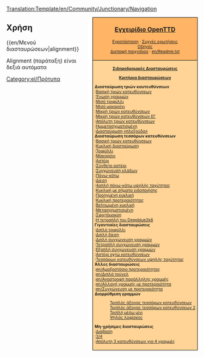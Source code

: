 <noinclude>[[Translation:Template/en/Community/Junctionary/Navigation]]</noinclude><noinclude></noinclude>
<div style="float:right; padding-left:12px; background:#ffffff;">
<div style="border:1px solid #000000; background:#ffb466; padding:5px; -moz-border-radius-topleft:5px; -moz-border-radius-topright:5px; font-size: 12pt;">
<center><strong><font size="3">[[el/Manual/Main Page|Εγχειρίδιο OpenTTD]]</font></strong></center>
<div style="font-size: 8pt; text-align: center;">
[[el/Εγκατάσταση|Εγκατάσταση]] &middot; 
[[el/Συχνές ερωτήσεις|Συχνές ερωτήσεις]]<br />
[[el/Οδηγός|Οδηγός]]<br />
[[el/Διεπαφή παιχνιδιού|Διεπαφή παιχνιδιού]] &middot; 
[[en/Readme.txt]]
</div>
</div>
<div style="border:1px solid black; border-top-width: 0px; background:#ffd496; padding:5px; -moz-border-radius-bottomleft:5px; -moz-border-radius-bottomright:8px; font-size: 8pt;">


<center>'''[[el/Community/Junctionary/Main Page|Σιδηροδρομικές Διασταυρώσεις]]'''</center>
<center>'''[[el/Κριτήρια διασταυρώσεων|Κριτήρια διασταυρώσεων]]'''</center>

'''Διασταύρωση τριών καυτευθύνσεων'''<br>
:[[el/Βασική διασταύρωση τριών κατευθύνσεων|Βασική τριών κατευθύνσεων]]<br>
:[[el/Ένωση γραμμών|Ένωση γραμμών]]<br>
:[[el/Μισή διασταύρωση τριφύλλι|Μισό τριφύλλι]]<br>
:[[el/Μισή διασταύρωση μακαρόνι|Μισό μακαρόνι]]<br>
:[[el/Μικρή διασταύρωση τριών κατευθύνσεων|Μικρή τριών κατευθύνσεων]]<br>
:[[el/Μικρή διασταύρωση τριών κατευθύνσεων με ένωση γραμμών|Μικρή τριών κατευθύνσεων ΕΓ]]<br>
:[[el/Απόλυτη διασταύρωση τριών κατευθύνσεων|Απόλυτη τριών κατευθύνσεων]]<br>
:[[el/Ημιμετασχηματισμένη διασταύρωση|Ημιμετασχιματισμένη]]<br>
:[[el/Διασταύρωση «πλεξούδα»|Διασταύρωση «πλεξούδα»]]<br>

'''Διασταύρωση τεσσάρων κατευθύνσεων'''<br>
:[[el/Βασική διασταύρωση τριών κατευθύνσεων|Βασική τριών κατευθύνσεων]]<br>
:[[el/Κυκλική διασταύρωση|Κυκλική διασταύρωση]]<br>
:[[el/Διασταύρωση τριφύλλι|Τριφύλλι]]<br>
:[[el/Διασταύρωση μακαρόνι|Μακαρόνι]]<br>
:[[el/Διασταύρωση αστέρι|Αστέρι]]<br>
:[[el/Σύνθετη διασταύρωση αστέρι|Σύνθετο αστέρι]]<br>
:[[el/Συγχώνευση κλάδων|Συγχώνευση κλάδων]]<br>
:[[el/Πάνω κάτω|Πάνω-κάτω]]<br>
:[[el/Διασταύρωση δίεση|Δίεση]]<br>
:[[el/Τετραπλή διασταύρωση πάνω-κάτω υψηλής ταχύτητας|4απλή πάνω-κάτω υψηλής ταχύτητας]]<br>
:[[el/Κυκλική διασταύρωση με σήματα ειδοποίησης|Κυκλική με σήματα ειδοποιήσης]]<br>
:[[el/Προηγμένη κυκλική διασταύρωση|Προηγμένη κυκλική]]<br>
:[[el/Κυκλική διασταύρωση προτεραιότητας|Κυκλική προτεραιότητας]]<br>
:[[el/Βελτιωμένη κυκλική διασταύρωση|Βελτιωμένη κυκλική]]<br>
:[[el/Μετασχηματισμένη διασταύρωση|Μετασχημστισμένη]]<br>
:[[el/Σφιχτόμακρη διασταύρωση|Σφιχτόμακρη]]<br>
:[[el/Η τετραπλή διασταύρωση του Deepblue2k8|Η τετραπλή του Deepblue2k8]]<br>

'''Γιγαντιαίες διασταυρώσεις'''<br>
:[[en/Διπλή διασταύρωση τριφύλλιEl|Διπλό τριφύλλι]]<br>
:[[el/Διπλή διασταύρωση δίεση|Διπλή δίεση]]<br>
:[[el/Διπλή συγχώνευση γραμμών|Διπλή συγχώνευση γραμμών]]<br>
:[[el/Τετραπλή συγχώνευση γραμμών|Τετραπλή συγχώνευση γραμμών]]<br>
:[[el/Εξαπλή συγχώνευση γραμμών|Εξαπλή συγχώνευση γραμμών]]<br>
:[[el/Διασταύρωση αστέρι οχτώ κατευθύνσεων|Αστέρι οχτώ κατευθύνσεων]]<br>
:[[el/Διασταύρωση τεσσάρων κατευθύνσεων υψηλής ταχύτητας|Τεσσάρων κατευθύνσεων υψηλής ταχύτητας]]<br>

'''Άλλες διασταυρώσεις'''<br>
:[[en/Αμαξοστάσιο προτεραιότητας]]<br>
:[[en/Διπλά τούνελ]]<br>
:[[en/Αναστροφή παράλληλης γραμμής]]<br>
:[[en/Αλλαγή γραμμής με προτεραιότητα]]<br>
:[[en/Συγχώνευση με προτεραιότητα]]<br>

'''Διαρρύθμιση γραμμών'''
:[[el/Τριπλός άξονας τεσσάρων κατευθύνσεων|Τριπλός άξονας τεσσάρων κατευθύνσεων]]<br>
:[[el/Τριπλός άξονας τεσσάρων κατευθύνσεων 2|Τριπλός άξονας τεσσάρων κατευθύνσεων 2]]<br>
:[[el/Τριπλή μέσω μίνι|Τριπλή μέσω μίνι]]<br>
:[[el/Ψηλός λοφίσκος|Ψηλός λοφίσκος]]<br>

'''Μη-χρήσιμες διασταυρώσεις'''<br>
:[[el/Διασταύρωση διάβασης|Διάβαση]]<br>
:[[en/Διασταύρωση 3/4ων|3/4]]<br>
:[[el/Απόλυτη διαστάυρωση τριών κατευθύνσεων για τέσσαρες γραμμές|Απόλυτη 3 κατευθύνσεων για 4 γραμμές]]<br>

</div>
</div>
<noinclude>


==Χρήση==
<nowiki>{{en/Μενού διασταυρώσεων|alignment}}</nowiki>

Alignment (παράταξη) είναι δεξιά αυτόματα
[[Category:el/Πρότυπα]]
</noinclude>